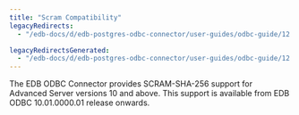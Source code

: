 ```yaml
---
title: "Scram Compatibility"
legacyRedirects:
  - "/edb-docs/d/edb-postgres-odbc-connector/user-guides/odbc-guide/12.2.0.2/security_and_encryption.html"

legacyRedirectsGenerated:
  - "/edb-docs/d/edb-postgres-odbc-connector/user-guides/odbc-guide/12.2.0.2/scram_compatibility.html"
---
```


<div id="scram_compatibility" class="registered_link"></div>

The EDB ODBC Connector provides SCRAM-SHA-256 support for Advanced Server versions 10 and above. This support is available from EDB ODBC 10.01.0000.01 release onwards.
